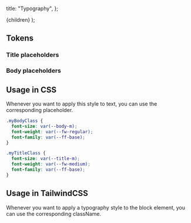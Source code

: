 
  title: "Typography",
};

  <MdxLayout metadata={metadata}>{children}</MdxLayout>
);

## Tokens

### Title placeholders

<TypographyTokens tokens={titleTokens} />

### Body placeholders

<TypographyTokens tokens={bodyTokens} />

## Usage in CSS

Whenever you want to apply this style to text, you can use the corresponding placeholder.

```css
.myBodyClass {
  font-size: var(--body-m);
  font-weight: var(--fw-regular);
  font-family: var(--ff-base);
}

.myTitleClass {
  font-size: var(--title-m);
  font-weight: var(--fw-medium);
  font-family: var(--ff-base);
}
```

## Usage in TailwindCSS

Whenever you want to apply a typography style to the block element, you can use the corresponding className.

<TypographyTailwind />
